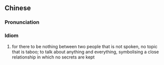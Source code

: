 {{also|无话不谈}}
==Chinese==
{{zh-forms|s=无话不谈}}

===Pronunciation===
{{zh-pron
|m=wúhuà不tán
|cat=id
}}

===Idiom===
{{zh-idiom}}

# for there to be nothing between two people that is not spoken, no topic that is taboo; to talk about anything and everything, symbolising a close relationship in which no secrets are kept